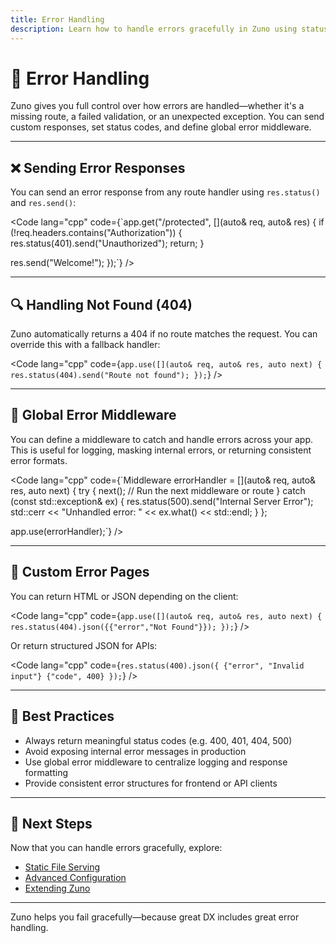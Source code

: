 ```yaml
---
title: Error Handling
description: Learn how to handle errors gracefully in Zuno using status codes, custom messages, and middleware.
---
```


# 🧯 Error Handling

Zuno gives you full control over how errors are handled—whether it's a missing route, a failed validation, or an unexpected exception. You can send custom responses, set status codes, and define global error middleware.

---

## ❌ Sending Error Responses

You can send an error response from any route handler using `res.status()` and `res.send()`:

<Code
  lang="cpp"
  code={`app.get("/protected", [](auto& req, auto& res) {
  if (!req.headers.contains("Authorization")) {
    res.status(401).send("Unauthorized");
    return;
  }

  res.send("Welcome!");
});`}
/>

---

## 🔍 Handling Not Found (404)

Zuno automatically returns a 404 if no route matches the request. You can override this with a fallback handler:

<Code
  lang="cpp"
  code={`app.use([](auto& req, auto& res, auto next) {
  res.status(404).send("Route not found");
});`}
/>

---

## 🧱 Global Error Middleware

You can define a middleware to catch and handle errors across your app. This is useful for logging, masking internal errors, or returning consistent error formats.

<Code
  lang="cpp"
  code={`Middleware errorHandler = [](auto& req, auto& res, auto next) {
  try {
    next(); // Run the next middleware or route
  } catch (const std::exception& ex) {
    res.status(500).send("Internal Server Error");
    std::cerr << "Unhandled error: " << ex.what() << std::endl;
  }
};

app.use(errorHandler);`}
/>

---

## 🧪 Custom Error Pages

You can return HTML or JSON depending on the client:

<Code
  lang="cpp"
  code={`app.use([](auto& req, auto& res, auto next) {
  res.status(404).json({{"error","Not Found"}});
});`}
/>

Or return structured JSON for APIs:

<Code
  lang="cpp"
  code={`res.status(400).json({
  {"error", "Invalid input"}
  {"code", 400}
});`}
/>

---

## 🧭 Best Practices

- Always return meaningful status codes (e.g. 400, 401, 404, 500)
- Avoid exposing internal error messages in production
- Use global error middleware to centralize logging and response formatting
- Provide consistent error structures for frontend or API clients

---

## 🧭 Next Steps

Now that you can handle errors gracefully, explore:

- [Static File Serving](/middleware/static-files)
- [Advanced Configuration](/reference/advanced-config)
- [Extending Zuno](/reference/extending-zuno)

---

Zuno helps you fail gracefully—because great DX includes great error handling.
